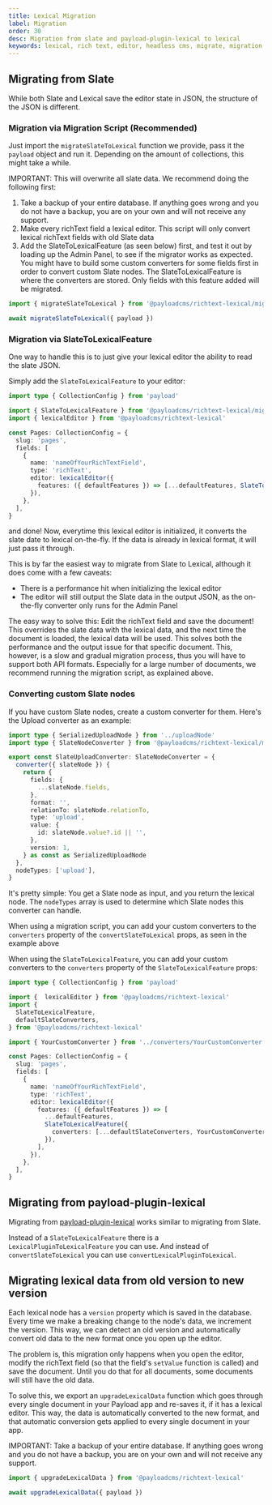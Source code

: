 ```yaml
---
title: Lexical Migration
label: Migration
order: 30
desc: Migration from slate and payload-plugin-lexical to lexical
keywords: lexical, rich text, editor, headless cms, migrate, migration
---
```


## Migrating from Slate

While both Slate and Lexical save the editor state in JSON, the structure of the JSON is different.

### Migration via Migration Script (Recommended)

Just import the `migrateSlateToLexical` function we provide, pass it the `payload` object and run it. Depending on the amount of collections, this might take a while.

IMPORTANT: This will overwrite all slate data. We recommend doing the following first:
1. Take a backup of your entire database. If anything goes wrong and you do not have a backup, you are on your own and will not receive any support.
2. Make every richText field a lexical editor. This script will only convert lexical richText fields with old Slate data
3. Add the SlateToLexicalFeature (as seen below) first, and test it out by loading up the Admin Panel, to see if the migrator works as expected. You might have to build some custom converters for some fields first in order to convert custom Slate nodes. The SlateToLexicalFeature is where the converters are stored. Only fields with this feature added will be migrated.

```ts
import { migrateSlateToLexical } from '@payloadcms/richtext-lexical/migrate'

await migrateSlateToLexical({ payload })
```

### Migration via SlateToLexicalFeature

One way to handle this is to just give your lexical editor the ability to read the slate JSON.

Simply add the `SlateToLexicalFeature` to your editor:

```ts
import type { CollectionConfig } from 'payload'

import { SlateToLexicalFeature } from '@payloadcms/richtext-lexical/migrate'
import { lexicalEditor } from '@payloadcms/richtext-lexical'

const Pages: CollectionConfig = {
  slug: 'pages',
  fields: [
    {
      name: 'nameOfYourRichTextField',
      type: 'richText',
      editor: lexicalEditor({
        features: ({ defaultFeatures }) => [...defaultFeatures, SlateToLexicalFeature({})],
      }),
    },
  ],
}
```

and done! Now, everytime this lexical editor is initialized, it converts the slate date to lexical on-the-fly. If the data is already in lexical format, it will just pass it through.

This is by far the easiest way to migrate from Slate to Lexical, although it does come with a few caveats:

- There is a performance hit when initializing the lexical editor
- The editor will still output the Slate data in the output JSON, as the on-the-fly converter only runs for the Admin Panel

The easy way to solve this: Edit the richText field and save the document! This overrides the slate data with the lexical data, and the next time the document is loaded, the lexical data will be used. This solves both the performance and the output issue for that specific document. This, however, is a slow and gradual migration process, thus you will have to support both API formats. Especially for a large number of documents, we recommend running the migration script, as explained above.

### Converting custom Slate nodes

If you have custom Slate nodes, create a custom converter for them. Here's the Upload converter as an example:

```ts
import type { SerializedUploadNode } from '../uploadNode'
import type { SlateNodeConverter } from '@payloadcms/richtext-lexical/migrate'

export const SlateUploadConverter: SlateNodeConverter = {
  converter({ slateNode }) {
    return {
      fields: {
        ...slateNode.fields,
      },
      format: '',
      relationTo: slateNode.relationTo,
      type: 'upload',
      value: {
        id: slateNode.value?.id || '',
      },
      version: 1,
    } as const as SerializedUploadNode
  },
  nodeTypes: ['upload'],
}
```

It's pretty simple: You get a Slate node as input, and you return the lexical node. The `nodeTypes` array is used to determine which Slate nodes this converter can handle.

When using a migration script, you can add your custom converters to the `converters` property of the `convertSlateToLexical` props, as seen in the example above

When using the `SlateToLexicalFeature`, you can add your custom converters to the `converters` property of the `SlateToLexicalFeature` props:

```ts
import type { CollectionConfig } from 'payload'

import {  lexicalEditor } from '@payloadcms/richtext-lexical'
import {
  SlateToLexicalFeature,
  defaultSlateConverters,
} from '@payloadcms/richtext-lexical'

import { YourCustomConverter } from '../converters/YourCustomConverter'

const Pages: CollectionConfig = {
  slug: 'pages',
  fields: [
    {
      name: 'nameOfYourRichTextField',
      type: 'richText',
      editor: lexicalEditor({
        features: ({ defaultFeatures }) => [
          ...defaultFeatures,
          SlateToLexicalFeature({
            converters: [...defaultSlateConverters, YourCustomConverter],
          }),
        ],
      }),
    },
  ],
}
```

## Migrating from payload-plugin-lexical

Migrating from [payload-plugin-lexical](https://github.com/AlessioGr/payload-plugin-lexical) works similar to migrating from Slate.

Instead of a `SlateToLexicalFeature` there is a `LexicalPluginToLexicalFeature` you can use. And instead of `convertSlateToLexical` you can use `convertLexicalPluginToLexical`.

## Migrating lexical data from old version to new version

Each lexical node has a `version` property which is saved in the database. Every time we make a breaking change to the node's data, we increment the version. This way, we can detect an old version and automatically convert old data to the new format once you open up the editor.

The problem is, this migration only happens when you open the editor, modify the richText field (so that the field's `setValue` function is called) and save the document. Until you do that for all documents, some documents will still have the old data.

To solve this, we export an `upgradeLexicalData` function which goes through every single document in your Payload app and re-saves it, if it has a lexical editor. This way, the data is automatically converted to the new format, and that automatic conversion gets applied to every single document in your app.

IMPORTANT: Take a backup of your entire database. If anything goes wrong and you do not have a backup, you are on your own and will not receive any support.

```ts
import { upgradeLexicalData } from '@payloadcms/richtext-lexical'

await upgradeLexicalData({ payload })
```
